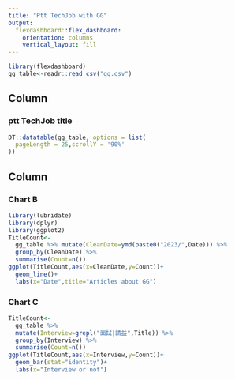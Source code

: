 ```yaml
---
title: "Ptt TechJob with GG"
output: 
  flexdashboard::flex_dashboard:
    orientation: columns
    vertical_layout: fill
---
```


```r
library(flexdashboard)
gg_table<-readr::read_csv("gg.csv")
```

Column {data-width=650}
-----------------------------------------------------------------------

### ptt TechJob title


```r
DT::datatable(gg_table, options = list(
  pageLength = 25,scrollY = '90%'
))
```


Column {data-width=350}
-----------------------------------------------------------------------

### Chart B

```r
library(lubridate)
library(dplyr)
library(ggplot2)
TitleCount<-
  gg_table %>% mutate(CleanDate=ymd(paste0("2023/",Date))) %>%
  group_by(CleanDate) %>%
  summarise(Count=n())
ggplot(TitleCount,aes(x=CleanDate,y=Count))+
  geom_line()+
  labs(x="Date",title="Articles about GG")
```

### Chart C

```r
TitleCount<-
  gg_table %>% 
  mutate(Interview=grepl("面試|請益",Title)) %>%
  group_by(Interview) %>%
  summarise(Count=n())
ggplot(TitleCount,aes(x=Interview,y=Count))+
  geom_bar(stat="identity")+
  labs(x="Interview or not")
```

